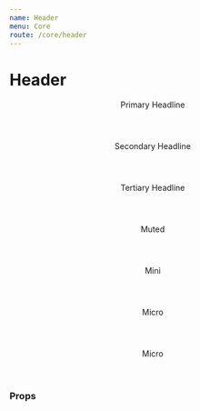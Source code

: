 ```yaml
---
name: Header
menu: Core
route: /core/header
---
```



# Header

<Playground>
  <Header h1>
    Primary Headline
  </Header>

  <Header h2>
    Secondary Headline
  </Header>

  <Header h3>
    Tertiary Headline
  </Header>

  <Header h3 muted>
    Muted
  </Header>

  <Header h4>
    Mini
  </Header>

  <Header h5>
    Micro
  </Header>

  <Header h6>
    Micro
  </Header>

</Playground>

### Props

<Props of={Header} />
